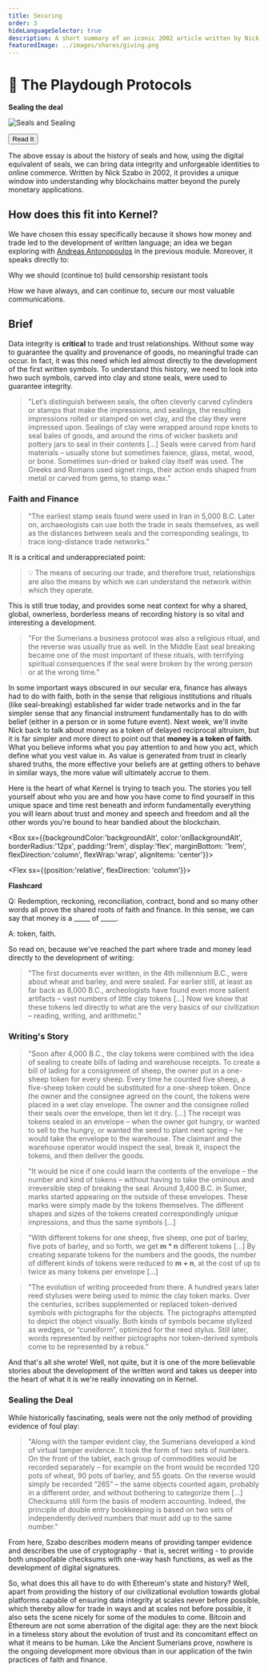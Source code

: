```yaml
---
title: Securing
order: 3
hideLanguageSelector: true
description: A short summary of an iconic 2002 article written by Nick Szabo on the history of seals and data integrity, directly applicable to how we understand the value of blockchains today.
featuredImage: ../images/shares/giving.png
---
```


# 🤝 The Playdough Protocols

<InfoBlock>

<Box>

**Sealing the deal**

![Seals and Sealing](/images/mod1-img/indusseals.gif)

<Aligner center>
<Button to="https://nakamotoinstitute.org/the-playdough-protocols/">
    Read It
</Button>
</Aligner>

</Box>

</InfoBlock>

The above essay is about the history of seals and how, using the digital equivalent of seals, 
we can bring data integrity and unforgeable identities to online commerce. Written by Nick Szabo 
in 2002, it provides a unique window into understanding why blockchains matter beyond the purely 
monetary applications.

## How does this fit into Kernel?

We have chosen this essay specifically because it shows how money and trade led to 
the development of written language; an idea we began exploring with 
[Andreas Antonopoulos](/learn/module-0/money-language) in the previous module. Moreover, it 
speaks directly to:

<Process>

Why we should (continue to) build censorship resistant tools

How we have always, and can continue to, secure our most valuable communications.

</Process>

## Brief

Data integrity is **critical** to trade and trust relationships. Without some way to guarantee 
the quality and provenance of goods, no meaningful trade can occur. In fact, it was this need which led almost directly to the development of the first written symbols. To understand this history, we need to look into hwo such symbols, carved into clay and stone seals, were used to guarantee integrity.

> "Let‘s distinguish between seals, the often cleverly carved cylinders or stamps that make the 
impressions, and sealings, the resulting impressions rolled or stamped on wet clay, and the clay 
they were impressed upon. Sealings of clay were wrapped around rope knots to seal bales of goods, 
and around the rims of wicker baskets and pottery jars to seal in their contents [...] Seals were 
carved from hard materials – usually stone but sometimes faience, glass, metal, wood, or bone. 
Sometimes sun-dried or baked clay itself was used. The Greeks and Romans used signet rings, their 
action ends shaped from metal or carved from gems, to stamp wax."

### Faith and Finance

> "The earliest stamp seals found were used in Iran in 5,000 B.C. Later on, archaeologists can 
use both the trade in seals themselves, as well as the distances between seals and the corresponding sealings, to trace long-distance trade networks."

It is a critical and underappreciated point:

> 💡 The means of securing our trade, and therefore trust, relationships are also the means by which we can understand the network within which they operate. 

This is still true today, and provides some neat context for why a shared, global, ownerless, borderless means of recording history is so vital and interesting a development.

> "For the Sumerians a business protocol was also a religious ritual, and the reverse was usually 
true as well. In the Middle East seal breaking became one of the most important of these rituals, 
with terrifying spiritual consequences if the seal were broken by the wrong person or at the wrong time."

In some important ways obscured in our secular era, finance has always had to do with faith, both in the sense that religious institutions and rituals (like seal-breaking) established far wider trade networks and in the far simpler sense that any financial instrument fundamentally has to do with belief (either in a person or in some future event). Next week, we'll invite Nick back to talk about money as a token of delayed reciprocal altruism, but it is far simpler and more direct to point out that **money is a token of faith**. What you believe informs what you pay attention to and how you act, which define what you vest value in. As value is generated from trust in clearly shared truths, the more effective your beliefs are at getting others to behave in similar ways, the more value will ultimately accrue to them.

Here is the heart of what Kernel is trying to teach you. The stories you tell yourself about who you are and how you have come to find yourself in this unique space and time rest beneath and inform fundamentally everything you will learn about trust and money and speech and freedom and all the other words you're bound to hear bandied about the blockchain.

<Box sx={{backgroundColor:'backgroundAlt', color:'onBackgroundAlt', borderRadius:'12px', padding:'1rem', display:'flex', marginBottom: '1rem', flexDirection:'column', flexWrap:'wrap', alignItems: 'center'}}>

<Chocolate>

<Flex sx={{position:'relative', flexDirection: 'column'}}>

**Flashcard**

Q: Redemption, reckoning, reconciliation, contract, bond and so many other words all prove the shared roots of faith and finance. In this sense, we can say that money is a \_\_\_\_\_ of \_\_\_\_\_.

A: token, faith.

</Flex>

</Chocolate>

</Box>

So read on, because we've reached the part where trade and money lead directly to the development of writing:

> "The first documents ever written, in the 4th millennium B.C., were about wheat and barley, 
and were sealed. Far earlier still, at least as far back as 8,000 B.C., archeologists have found 
even more salient artifacts – vast numbers of little clay tokens [...] Now we know that these 
tokens led directly to what are the very basics of our civilization – reading, writing, and arithmetic."

### Writing's Story

> "Soon after 4,000 B.C., the clay tokens were combined with the idea of sealing to create 
bills of lading and warehouse receipts. To create a bill of lading for a consignment of sheep, 
the owner put in a one-sheep token for every sheep. Every time he counted five sheep, a five-sheep 
token could be substituted for a one-sheep token. Once the owner and the consignee agreed on 
the count, the tokens were placed in a wet clay envelope. The owner and the consignee rolled 
their seals over the envelope, then let it dry. [...] The receipt was tokens sealed in an 
envelope – when the owner got hungry, or wanted to sell to the hungry, or wanted the seed to 
plant next spring – he would take the envelope to the warehouse. The claimant and the warehouse 
operator would inspect the seal, break it, inspect the tokens, and then deliver the goods.

> "It would be nice if one could learn the contents of the envelope – the number and kind of 
tokens – without having to take the ominous and irreversible step of breaking the seal. Around 
3,400 B.C. in Sumer, marks started appearing on the outside of these envelopes. These marks 
were simply made by the tokens themselves. The different shapes and sizes of the tokens created 
correspondingly unique impressions, and thus the same symbols [...]

> "With different tokens for one sheep, five sheep, one pot of barley, five pots of barley, and 
so forth, we get **m * n** different tokens [...] By creating separate tokens for the numbers 
and the goods, the number of different kinds of tokens were reduced to **m + n**, at the cost 
of up to twice as many tokens per envelope [...]

> "The evolution of writing proceeded from there. A hundred years later reed styluses were being 
used to mimic the clay token marks. Over the centuries, scribes supplemented or replaced 
token-derived symbols with pictographs for the objects. The pictographs attempted to depict the 
object visually. Both kinds of symbols became stylized as wedges, or “cuneiform”, optimized for 
the reed stylus. Still later, words represented by neither pictographs nor token-derived symbols 
come to be represented by a rebus."

And that's all she wrote! Well, not quite, but it is one of the more believable stories about 
the development of the written word and takes us deeper into the heart of what it is we're really 
innovating on in Kernel.

### Sealing the Deal

While historically fascinating, seals were not the only method of providing evidence of foul play:

> "Along with the tamper evident clay, the Sumerians developed a kind of virtual tamper evidence. 
It took the form of two sets of numbers. On the front of the tablet, each group of commodities 
would be recorded separately – for example on the front would be recorded 120 pots of wheat, 90 
pots of barley, and 55 goats. On the reverse would simply be recorded “265” – the same objects 
counted again, probably in a different order, and without bothering to categorize them [...] 
Checksums still form the basis of modern accounting. Indeed, the principle of double entry 
bookkeeping is based on two sets of independently derived numbers that must add up to the same number."

From here, Szabo describes modern means of providing tamper evidence and describes the use of 
cryptography - that is, secret writing - to provide both unspoofable checksums with one-way hash 
functions, as well as the development of digital signatures.

So, what does this all have to do with Ethereum's state and history? Well, apart from providing 
the history of our civilizational evolution towards global platforms capable of ensuring data 
integrity at scales never before possible, which thereby allow for trade in ways and at scales 
not before possible, it also sets the scene nicely for some of the modules to come. Bitcoin and 
Ethereum are not some aberration of the digital age: they are the next block in a 
timeless story about the evolution of trust and its concomitant effect on what it means to be 
human. Like the Ancient Sumerians prove, nowhere is the ongoing development more obvious than 
in our application of the twin practices of faith and finance.
